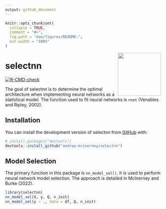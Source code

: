 ```yaml
---
output: github_document
---
```


<!-- README.md is generated from README.Rmd. Please edit that file -->

```r
knitr::opts_chunk$set(
  collapse = TRUE,
  comment = "#>",
  fig.path = "man/figures/README-",
  out.width = "100%"
)
```

<img src="man/figures/logo.png" align="right" height="139" />

# selectnn


<!-- badges: start -->
[![R-CMD-check](https://github.com/andrew-mcinerney/selectnn/workflows/R-CMD-check/badge.svg)](https://github.com/andrew-mcinerney/selectnn/actions)
<!-- badges: end -->

The goal of selectnn is to determine the optimal architecture when implementing
neural networks as a statistical model.
The function used to fit neural networks is `nnet` (Venables and Ripley,
2002).


## Installation

You can install the development version of selectnn from [GitHub](https://github.com/) with:

``` r
# install.packages("devtools")
devtools::install_github("andrew-mcinerney/selectnn")
```


## Model Selection

The primary function in this package is `nn_model_sel()`.
It is used to perform neural network model selection.
The approach is detailed in McInerney and Burke (2022).

```r
library(selectnn)
nn_model_sel(X, y, Q, n_init)
nn_model_sel(y ~ ., data = df, Q, n_init)
```
